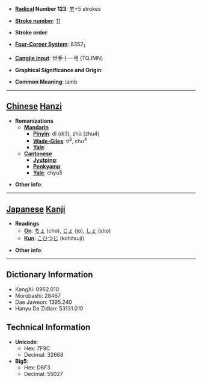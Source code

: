 * '''[[Wiktionary:Chinese radical index| Radical]] Number 123''': [[Wiktionary:Chinese radical index 羊|羊]]+5 strokes

* '''[[Wiktionary:Chinese total strokes index|Stroke number]]''': [[Wiktionary:Chinese total strokes index 11|11]]

* '''Stroke order''': 

* '''[[Wiktionary:Chinese four corner index|Four-Corner System]]''': 8352<sub>1</sub>

* '''[[Wiktionary:Chinese Cangjie index|Cangjie input]]''': 廿手十一弓 (TQJMN)

* '''Graphical Significance and Origin''': 

* '''Common Meaning''': lamb

----

== [[Chinese]] [[Hanzi]] ==

* '''Romanizations'''
** '''[[Mandarin]]'''
*** '''[[Pinyin]]''': dǐ (di3), zhù (zhu4)
*** '''[[Wade-Giles]]''': ti<sup>3</sup>, chu<sup>4</sup>
*** '''[[Yale]]''': 
** '''[[Cantonese]]'''
*** '''[[Jyutping]]''':
*** '''[[Penkyamp]]''': 
*** '''[[Yale]]''': chyu5

* '''Other info''': 

----

== [[Japanese]] [[Kanji]] ==

* '''Readings'''
** '''[[On]]''': [[ちょ]] (cho), [[じょ]] (jo), [[しょ]] (sho)
** '''[[Kun]]''': [[こひつじ]] (kohitsuji)

* '''Other info''':  

----

== Dictionary Information ==

* KangXi: 0952.010
* Morobashi: 28467
* Dae Jaweon: 1395.240
* Hanyu Da Zidian: 53131.010

== Technical Information ==

* '''Unicode''':
** Hex: 7F9C
** Decimal: 32668
* '''Big5''':
** Hex: D6F3
** Decimal: 55027